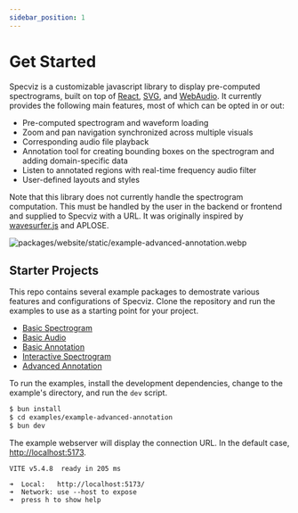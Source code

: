 ```yaml
---
sidebar_position: 1
---
```


# Get Started

Specviz is a customizable javascript library to display pre-computed spectrograms, built on top of [React](https://react.dev), [SVG](https://developer.mozilla.org/en-US/docs/Web/SVG), and [WebAudio](https://developer.mozilla.org/en-US/docs/Web/API/Web_Audio_API). It currently provides the following main features, most of which can be opted in or out:

* Pre-computed spectrogram and waveform loading
* Zoom and pan navigation synchronized across multiple visuals
* Corresponding audio file playback
* Annotation tool for creating bounding boxes on the spectrogram and adding domain-specific data
* Listen to annotated regions with real-time frequency audio filter
* User-defined layouts and styles

Note that this library does not currently handle the spectrogram computation. This must be handled by the user in the backend or frontend and supplied to Specviz with a URL. It was originally inspired by [wavesurfer.js](https://wavesurfer-js.org/) and APLOSE.

![packages/website/static/example-advanced-annotation.webp](../../static/example-advanced-annotation.webp)

## Starter Projects

This repo contains several example packages to demostrate various features and configurations of Specviz. Clone the repository and run the examples to use as a starting point for your project.

* [Basic Spectrogram](../examples/basic-spectrogram.mdx)
* [Basic Audio](../examples/basic-audio.mdx)
* [Basic Annotation](../examples/basic-annotation.mdx)
* [Interactive Spectrogram](../examples/interactive-spectrogram.mdx)
* [Advanced Annotation](../examples/advanced-annotation.mdx)

To run the examples, install the development dependencies, change to the example's directory, and run the `dev` script.

```sh
$ bun install
$ cd examples/example-advanced-annotation
$ bun dev
```

The example webserver will display the connection URL. In the default case, [http://localhost:5173](http://localhost:5173).

```none
VITE v5.4.8  ready in 205 ms

➜  Local:   http://localhost:5173/
➜  Network: use --host to expose
➜  press h to show help
```
